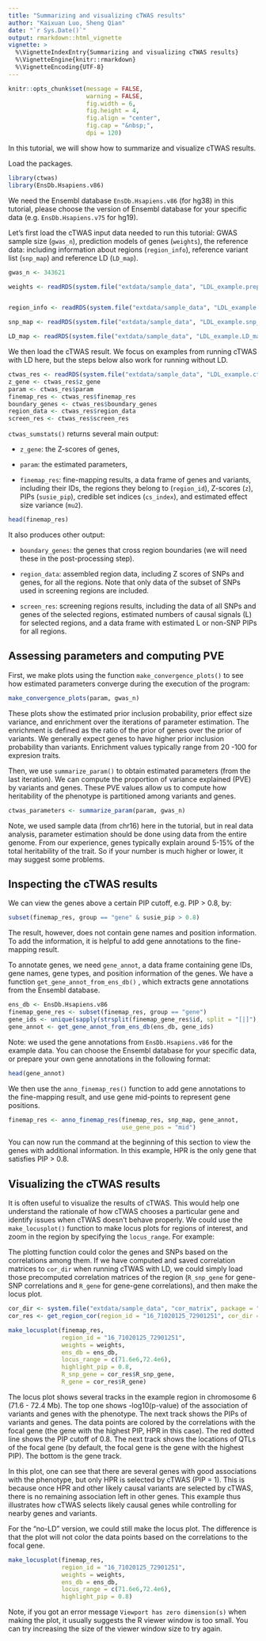 ```yaml
---
title: "Summarizing and visualizing cTWAS results"
author: "Kaixuan Luo, Sheng Qian"
date: "`r Sys.Date()`"
output: rmarkdown::html_vignette
vignette: >
  %\VignetteIndexEntry{Summarizing and visualizing cTWAS results}
  %\VignetteEngine{knitr::rmarkdown}
  %\VignetteEncoding{UTF-8}
---
```



```r
knitr::opts_chunk$set(message = FALSE,
                      warning = FALSE,
                      fig.width = 6,
                      fig.height = 4,
                      fig.align = "center",
                      fig.cap = "&nbsp;",
                      dpi = 120)
```


In this tutorial, we will show how to summarize and visualize cTWAS results.

Load the packages.
```r
library(ctwas)
library(EnsDb.Hsapiens.v86)
```


We need the Ensembl database `EnsDb.Hsapiens.v86` (for hg38) in this tutorial, please choose the version of Ensembl database for your specific data (e.g. `EnsDb.Hsapiens.v75` for hg19). 

Let's first load the cTWAS input data needed to run this tutorial: 
GWAS sample size (`gwas_n`), prediction models of genes (`weights`), the reference data: including information about regions (`region_info`), reference variant list (`snp_map`) and reference LD (`LD_map`).

```r
gwas_n <- 343621

weights <- readRDS(system.file("extdata/sample_data", "LDL_example.preprocessed.weights.RDS", package = "ctwas"))


region_info <- readRDS(system.file("extdata/sample_data", "LDL_example.region_info.RDS", package = "ctwas"))

snp_map <- readRDS(system.file("extdata/sample_data", "LDL_example.snp_map.RDS", package = "ctwas"))

LD_map <- readRDS(system.file("extdata/sample_data", "LDL_example.LD_map.RDS", package = "ctwas"))
```



We then load the cTWAS result. We focus on examples from running cTWAS with LD here, but the steps below also work for running without LD.

```r
ctwas_res <- readRDS(system.file("extdata/sample_data", "LDL_example.ctwas_sumstats_res.RDS", package = "ctwas"))
z_gene <- ctwas_res$z_gene
param <- ctwas_res$param
finemap_res <- ctwas_res$finemap_res
boundary_genes <- ctwas_res$boundary_genes
region_data <- ctwas_res$region_data
screen_res <- ctwas_res$screen_res
```


`ctwas_sumstats()` returns several main output: 

+ `z_gene`: the Z-scores of genes, 

+ `param`: the estimated parameters,
 
+ `finemap_res`: fine-mapping results, a data frame of genes and variants, including their IDs, the regions they belong to (`region_id`), Z-scores (`z`), PIPs (`susie_pip`), credible set indices (`cs_index`), and estimated effect size variance (`mu2`).

```r
head(finemap_res)
```


It also produces other output: 

+ `boundary_genes`: the genes that cross region boundaries (we will need these in the post-processing step). 

+ `region_data`: assembled region data, including Z scores of SNPs and genes, for all the regions. Note that only data of the subset of SNPs used in screening regions are included. 

+ `screen_res`: screening regions results, including the data of all SNPs and genes of the selected regions, estimated numbers of causal signals (L) for selected regions, and a data frame with estimated L or non-SNP PIPs for all regions.

## Assessing parameters and computing PVE

First, we make plots using the function `make_convergence_plots()` to see how estimated parameters converge during the execution of the program:

```r
make_convergence_plots(param, gwas_n)
```


These plots show the estimated prior inclusion probability, prior effect size variance, and enrichment over the iterations of parameter estimation. The enrichment is defined as the ratio of the prior of genes over the prior of variants. We generally expect genes to have higher prior inclusion probability than variants. Enrichment values typically range from 20 -100 for expresion traits. 

Then, we use `summarize_param()` to obtain estimated parameters (from the last iteration). We can compute the proportion of variance explained (PVE) by variants and genes. These PVE values allow us to compute how heritability of the phenotype is partitioned among variants and genes.

```r
ctwas_parameters <- summarize_param(param, gwas_n)
```


Note, we used sample data (from chr16) here in the tutorial, but in real data analysis, parameter estimation should be done using data from the entire genome.  From our experience, genes typically explain around 5-15% of the total heritability of the trait. So if your number is much higher or lower, it may suggest some problems.

## Inspecting the cTWAS results

We can view the genes above a certain PIP cutoff, e.g. PIP > 0.8, by: 

```r
subset(finemap_res, group == "gene" & susie_pip > 0.8)
```


The result, however, does not contain gene names and position information. To add the information, it is helpful to add gene annotations to the fine-mapping result.

To annotate genes, we need `gene_annot`, a data frame containing gene IDs, gene names, gene types, and position information of the genes. We have a function `get_gene_annot_from_ens_db()` , which extracts gene annotations from the Ensembl database. 

```r
ens_db <- EnsDb.Hsapiens.v86
finemap_gene_res <- subset(finemap_res, group == "gene")
gene_ids <- unique(sapply(strsplit(finemap_gene_res$id, split = "[|]"), "[[", 1))
gene_annot <- get_gene_annot_from_ens_db(ens_db, gene_ids)
```


Note: we used the gene annotations from `EnsDb.Hsapiens.v86` for the example data. You can  choose the Ensembl database for your specific data, or prepare your own gene annotations in the following format:

```r
head(gene_annot)
```


We then use the `anno_finemap_res()` function to add gene annotations to the fine-mapping result, and use gene mid-points to represent gene positions.

```r
finemap_res <- anno_finemap_res(finemap_res, snp_map, gene_annot,
                                use_gene_pos = "mid")
```


You can now run the command at the beginning of this section to view the genes with additional information. In this example, HPR is the only gene that satisfies PIP > 0.8.


## Visualizing the cTWAS results

It is often useful to visualize the results of cTWAS. This would help one understand the rationale of how cTWAS chooses a particular gene and identify issues when cTWAS doesn’t behave properly. We could use the `make_locusplot()` function to make locus plots for regions of interest, and zoom in the region by specifying the `locus_range`. For example:

The plotting function could color the genes and SNPs based on  the correlations among them. If we have computed and saved correlation matrices to `cor_dir` when running cTWAS with LD, we could simply load those precomputed correlation matrices of the region (`R_snp_gene` for gene-SNP correlations and `R_gene` for gene-gene correlations), and then make the locus plot. 

```r
cor_dir <- system.file("extdata/sample_data", "cor_matrix", package = "ctwas")
cor_res <- get_region_cor(region_id = "16_71020125_72901251", cor_dir = cor_dir)
```


```r
make_locusplot(finemap_res,
               region_id = "16_71020125_72901251",
               weights = weights,
               ens_db = ens_db, 
               locus_range = c(71.6e6,72.4e6),
               highlight_pip = 0.8,
               R_snp_gene = cor_res$R_snp_gene,
               R_gene = cor_res$R_gene)
```


The locus plot shows several tracks in the example region in chromosome 6 (71.6 - 72.4 Mb). The top one shows -log10(p-value) of the association of variants and genes with the phenotype. The next track shows the PIPs of variants and genes.  The data points are colored by the correlations with the focal gene (the gene with the highest PIP, HPR in this case). The red dotted line shows the PIP cutoff of 0.8. The next track shows the locations of QTLs of the focal gene (by default, the focal gene is the gene with the highest PIP). The bottom is the gene track.

In this plot, one can see that there are several genes with good associations with the phenotype, but only HPR is selected by cTWAS (PIP = 1). This is because once HPR and other likely causal variants are selected by cTWAS, there is no remaining association left in other genes. This example thus illustrates how cTWAS selects likely causal genes while controlling for nearby genes and variants. 

For the "no-LD" version, we could still make the locus plot. The difference is that the plot will not  color the data points based on the correlations to the focal gene.

```r
make_locusplot(finemap_res,
               region_id = "16_71020125_72901251",
               weights = weights,
               ens_db = ens_db,
               locus_range = c(71.6e6,72.4e6),
               highlight_pip = 0.8)
```


Note, if you got an error message `Viewport has zero dimension(s)` when making the plot, it usually suggests the R viewer window is too small. You can try increasing the size of the viewer window size to try again. 

